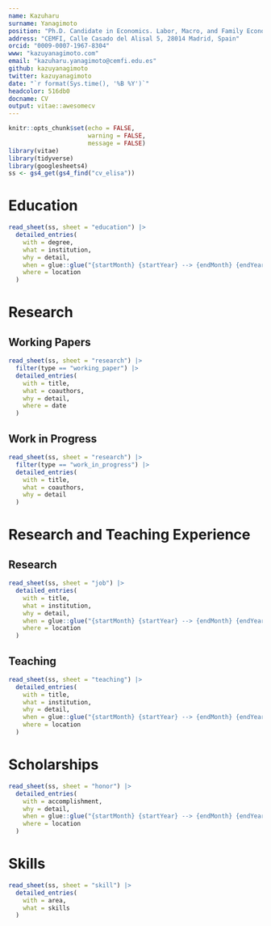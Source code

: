 ```yaml
---
name: Kazuharu
surname: Yanagimoto
position: "Ph.D. Candidate in Economics. Labor, Macro, and Family Economics."
address: "CEMFI, Calle Casado del Alisal 5, 28014 Madrid, Spain"
orcid: "0009-0007-1967-8304"
www: "kazuyanagimoto.com"
email: "kazuharu.yanagimoto@cemfi.edu.es"
github: kazuyanagimoto
twitter: kazuyanagimoto
date: "`r format(Sys.time(), '%B %Y')`"
headcolor: 516db0
docname: CV
output: vitae::awesomecv
---
```


```r
knitr::opts_chunk$set(echo = FALSE,
                      warning = FALSE,
                      message = FALSE)
library(vitae)
library(tidyverse)
library(googlesheets4)
ss <- gs4_get(gs4_find("cv_elisa"))
```


# Education

```r
read_sheet(ss, sheet = "education") |>
  detailed_entries(
    with = degree,
    what = institution,
    why = detail,
    when = glue::glue("{startMonth} {startYear} --> {endMonth} {endYear}",.na = ""),
    where = location
  )
```

# Research

## Working Papers

```r
read_sheet(ss, sheet = "research") |>
  filter(type == "working_paper") |>
  detailed_entries(
    with = title,
    what = coauthors,
    why = detail,
    where = date
  )
```



## Work in Progress

```r
read_sheet(ss, sheet = "research") |>
  filter(type == "work_in_progress") |>
  detailed_entries(
    with = title,
    what = coauthors,
    why = detail
  )
```

# Research and Teaching Experience

## Research

```r
read_sheet(ss, sheet = "job") |>
  detailed_entries(
    with = title,
    what = institution,
    why = detail,
    when = glue::glue("{startMonth} {startYear} --> {endMonth} {endYear}",.na = ""),
    where = location
  )
```

## Teaching

```r
read_sheet(ss, sheet = "teaching") |>
  detailed_entries(
    with = title,
    what = institution,
    why = detail,
    when = glue::glue("{startMonth} {startYear} --> {endMonth} {endYear}",.na = ""),
    where = location
  )
```


# Scholarships

```r
read_sheet(ss, sheet = "honor") |>
  detailed_entries(
    with = accomplishment,
    why = detail,
    when = glue::glue("{startMonth} {startYear} --> {endMonth} {endYear}",.na = ""),
    where = location
  )
```



# Skills

```r
read_sheet(ss, sheet = "skill") |>
  detailed_entries(
    with = area,
    what = skills
  )
```
